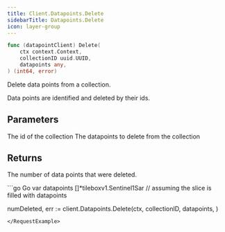 ```yaml
---
title: Client.Datapoints.Delete
sidebarTitle: Datapoints.Delete
icon: layer-group
---
```


```go
func (datapointClient) Delete(
    ctx context.Context,
    collectionID uuid.UUID,
    datapoints any,
) (int64, error)
```

Delete data points from a collection.

Data points are identified and deleted by their ids.

## Parameters

<ParamField path="collectionID" type="uuid.UUID">
  The id of the collection
</ParamField>
<ParamField path="datapoints" type="[]proto.Message">
  The datapoints to delete from the collection
</ParamField>

## Returns

The number of data points that were deleted.

<RequestExample>
```go Go
var datapoints []*tileboxv1.Sentinel1Sar
// assuming the slice is filled with datapoints

numDeleted, err := client.Datapoints.Delete(ctx,
    collectionID,
    datapoints,
)
```
</RequestExample>
